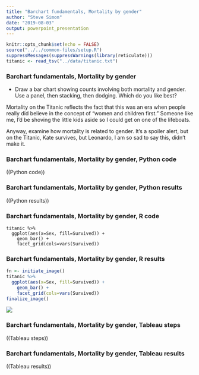```yaml
---
title: "Barchart fundamentals, Mortality by gender"
author: "Steve Simon"
date: "2019-08-03"
output: powerpoint_presentation
---
```


```r
knitr::opts_chunk$set(echo = FALSE)
source("../../common-files/setup.R")
suppressMessages(suppressWarnings(library(reticulate)))
titanic <- read_tsv("../data/titanic.txt")
```

### Barchart fundamentals, Mortality by gender
+ Draw a bar chart showing counts involving both mortality and gender. Use a panel, then stacking, then dodging. Which do you like best?

<div class="notes">

Mortality on the Titanic reflects the fact that this was an era when people really did believe in the concept of "women and children first." Someone like me, I'd be shoving the little kids aside so I could get on one of the lifeboats.

Anyway, examine how mortality is related to gender. It's a spoiler alert, but on the Titanic, Kate survives, but Leonardo, I am so sad to say this, didn't make it.

</div>

### Barchart fundamentals, Mortality by gender, Python code

((Python code))

### Barchart fundamentals, Mortality by gender, Python results

((Python results))

### Barchart fundamentals, Mortality by gender, R code

```{}
titanic %>%
  ggplot(aes(x=Sex, fill=Survived)) +
    geom_bar() +
    facet_grid(cols=vars(Survived))
```


### Barchart fundamentals, Mortality by gender, R results

```r
fn <- initiate_image()
titanic %>%
  ggplot(aes(x=Sex, fill=Survived)) +
    geom_bar() +
    facet_grid(cols=vars(Survived))
finalize_image()
```

![](../images/`r fn`.png)

### Barchart fundamentals, Mortality by gender, Tableau steps

((Tableau steps))

### Barchart fundamentals, Mortality by gender, Tableau results

((Tableau results))

